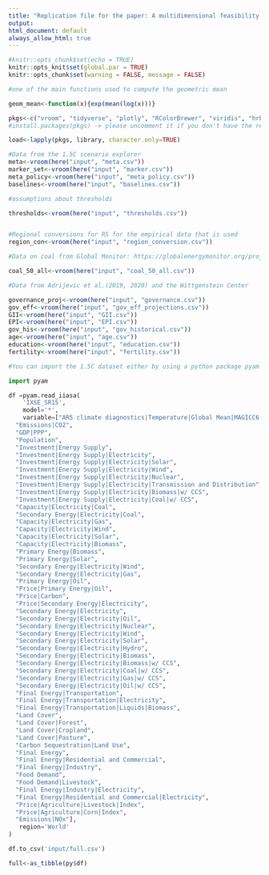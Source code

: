 ```yaml
---
title: "Replication file for the paper: A multidimensional feasibility evaluation of low-carbon scenarios"
output:
html_document: default
always_allow_html: true
---
```

  
  ```r
#knitr::opts_chunk$set(echo = TRUE)
knitr::opts_knit$set(global.par = TRUE)
knitr::opts_chunk$set(warning = FALSE, message = FALSE) 
```

```r
#one of the main functions used to compute the geometric mean

geom_mean<-function(x){exp(mean(log(x)))}
```


```r
pkgs<-c("vroom", "tidyverse", "plotly", "RColorBrewer", "viridis", "hrbrthemes", "here", "ggridges", "ggsci", "stringr", "cowplot","scales", "skimr", "jtools", "countrycode", "ggpmisc", "reticulate")
#install.packages(pkgs) -> please uncomment it if you don't have the required packages installed

load<-lapply(pkgs, library, character.only=TRUE)
```



```r

#Data from the 1.5C scenario explorer
meta<-vroom(here("input", "meta.csv"))
marker_set<-vroom(here("input", "marker.csv"))
meta_policy<-vroom(here("input", "meta_policy.csv"))
baselines<-vroom(here("input", "baselines.csv"))

#assumptions about thresholds

thresholds<-vroom(here("input", "thresholds.csv"))


#Regional conversions for R5 for the empirical data that is used
region_con<-vroom(here("input", "region_conversion.csv"))

#Data on coal from Global Monitor: https://globalenergymonitor.org/projects/global-coal-plant-tracker/ 

coal_50_all<-vroom(here("input", "coal_50_all.csv"))

#Data from Adrijevic et al.(2019, 2020) and the Wittgenstein Center

governance_proj<-vroom(here("input", "governance.csv"))
gov_eff<-vroom(here("input", "gov_eff_projections.csv"))
GII<-vroom(here("input", "GII.csv"))
EPI<-vroom(here("input", "EPI.csv"))
gov_his<-vroom(here("input", "gov_historical.csv"))
age<-vroom(here("input", "age.csv"))
education<-vroom(here("input", "education.csv"))
fertility<-vroom(here("input", "fertility.csv"))
```

```python
#You can import the 1.5C dataset either by using a python package pyam (and the link through reticulate) or by loading it file (Release 2.0) from the scenario explorer and saving it in the input folder 

import pyam

df =pyam.read_iiasa(
    'IXSE_SR15',
    model='*',
    variable=["AR5 climate diagnostics|Temperature|Global Mean|MAGICC6|MED",
  "Emissions|CO2",
  "GDP|PPP",
  "Population",
  "Investment|Energy Supply", 
  "Investment|Energy Supply|Electricity",
  "Investment|Energy Supply|Electricity|Solar",
  "Investment|Energy Supply|Electricity|Wind",
  "Investment|Energy Supply|Electricity|Nuclear",
  "Investment|Energy Supply|Electricity|Transmission and Distribution",
  "Investment|Energy Supply|Electricity|Biomass|w/ CCS",
  "Investment|Energy Supply|Electricity|Coal|w/ CCS",
  "Capacity|Electricity|Coal",
  "Secondary Energy|Electricity|Coal",
  "Capacity|Electricity|Gas",
  "Capacity|Electricity|Wind",
  "Capacity|Electricity|Solar",
  "Capacity|Electricity|Biomass",
  "Primary Energy|Biomass",
  "Primary Energy|Solar",
  "Secondary Energy|Electricity|Wind",
  "Secondary Energy|Electricity|Gas",
  "Primary Energy|Oil",
  "Price|Primary Energy|Oil",
  "Price|Carbon",
  "Price|Secondary Energy|Electricity",
  "Secondary Energy|Electricity",
  "Secondary Energy|Electricity|Oil",
  "Secondary Energy|Electricity|Nuclear",
  "Secondary Energy|Electricity|Wind",
  "Secondary Energy|Electricity|Solar",
  "Secondary Energy|Electricity|Hydro",
  "Secondary Energy|Electricity|Biomass",
  "Secondary Energy|Electricity|Biomass|w/ CCS",
  "Secondary Energy|Electricity|Coal|w/ CCS",
  "Secondary Energy|Electricity|Gas|w/ CCS",
  "Secondary Energy|Electricity|Oil|w/ CCS",
  "Final Energy|Transportation",
  "Final Energy|Transportation|Electricity",
  "Final Energy|Transportation|Liquids|Biomass",
  "Land Cover",
  "Land Cover|Forest",
  "Land Cover|Cropland",
  "Land Cover|Pasture",
  "Carbon Sequestration|Land Use",
  "Final Energy",
  "Final Energy|Residential and Commercial",
  "Final Energy|Industry",
  "Food Demand",
  "Food Demand|Livestock",
  "Final Energy|Industry|Electricity",
  "Final Energy|Residential and Commercial|Electricity",
  "Price|Agriculture|Livestock|Index",
  "Price|Agriculture|Corn|Index",
  "Emissions|NOx"],
   region='World'
)

df.to_csv('input/full.csv')

```

```r
full<-as_tibble(py$df)

```



